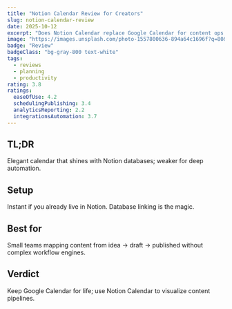 ```yaml
---
title: "Notion Calendar Review for Creators"
slug: notion-calendar-review
date: 2025-10-12
excerpt: "Does Notion Calendar replace Google Calendar for content ops and collab?"
image: "https://images.unsplash.com/photo-1557800636-894a64c1696f?q=80&w=1200&auto=format&fit=crop"
badge: "Review"
badgeClass: "bg-gray-800 text-white"
tags:
  - reviews
  - planning
  - productivity
rating: 3.8
ratings:
  easeOfUse: 4.2
  schedulingPublishing: 3.4
  analyticsReporting: 2.2
  integrationsAutomation: 3.7
---
```


## TL;DR

Elegant calendar that shines with Notion databases; weaker for deep automation.

## Setup

Instant if you already live in Notion. Database linking is the magic.

## Best for

Small teams mapping content from idea → draft → published without complex workflow engines.

## Verdict

Keep Google Calendar for life; use Notion Calendar to visualize content pipelines.


